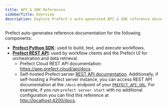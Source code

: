 ```yaml
---
title: API & SDK References
sidebarTitle: Overview
description: Explore Prefect's auto-generated API & SDK reference documentation.
---
```


Prefect auto-generates reference documentation for the following components:

- **[Prefect Python SDK](https://prefect-python-sdk-docs.netlify.app/)**: used to build, test, and execute workflows.
- **[Prefect REST API](/v3/api-ref/rest-api)**: used by workflow clients and the Prefect UI for orchestration and data retrieval.
  - Prefect Cloud REST API documentation: <a href="https://app.prefect.cloud/api/docs" target="_blank">https://app.prefect.cloud/api/docs</a>.
  - Self-hosted Prefect server [REST API documentation](/v3/api-ref/rest-api/server/). Additionally, if self-hosting a Prefect server instance, you can access REST API documentation at the `/docs` endpoint of your [`PREFECT_API_URL`](/v3/develop/settings-and-profiles/). For example, if you run `prefect server start` with no additional configuration you can find this reference at <a href="http://localhost:4200/docs" target="_blank">http://localhost:4200/docs</a>.
